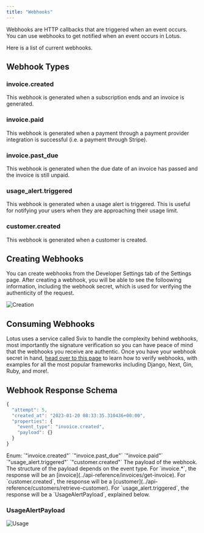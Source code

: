 ```yaml
---
title: "Webhooks"
---
```


Webhooks are HTTP callbacks that are triggered when an event occurs. You can use webhooks to get notified when an event occurs in Lotus.

Here is a list of current webhooks.

## Webhook Types

### invoice.created

This webhook is generated when a subscription ends and an invoice is generated.

### invoice.paid

This webhook is generated when a payment through a payment provider integration is successful (i.e. a payment through Stripe).

### invoice.past_due

This webhook is generated when the due date of an invoice has passed and the invoice is still unpaid.

### usage_alert.triggered

This webhook is generated when a usage alert is triggered. This is useful for notifying your users when they are approaching their usage limit.

### customer.created

This webhook is generated when a customer is created.

## Creating Webhooks

You can create webhooks from the Developer Settings tab of the Settings page. After creating a webhook, you will be able to see the folloowing information, including the webhook secret, which is used for verifying the authenticity of the request.

![Creation](/images/webhooks/webhook_creation.png)

## Consuming Webhooks

Lotus uses a service called Svix to handle the complexity behind webhooks, most importantly the signature verification so you can have peace of mind that the webhooks you receive are authentic. Once you have your webhook secret in hand, [head over to this page](https://docs.svix.com/receiving/verifying-payloads/how) to learn how to verify webhooks, with examples for all the most popular frameworks including Django, Next, Gin, Ruby, and more!.

## Webhook Response Schema

```ts
{
  "attempt": 5,
  "created_at": "2023-01-20 08:33:35.310436+00:00",
  "properties": {
    "event_type": "invoice.created",
    "payload": {}
  }
}

```

<ParamField body="event_type" type="string (WebhookTriggerEventEnum)" required>
  Enum: `"invoice.created"` `"invoice.past_due"` `"invoice.paid"`
  `"usage_alert.triggered"` `"customer.created"`
</ParamField>

<ParamField body="payload" type="object" required>
  The payload of the webhook. The structure of the payload depends on the event
  type. For `invoice.*`, the response will be an
  [invoice](../api-reference/invoices/get-invoice). For `customer.created`, the
  response will be a [customer](../api-reference/customers/retrieve-customer).
  For `usage_alert.triggered`, the response will be a `UsageAlertPayload`,
  explained below.
</ParamField>

### UsageAlertPayload

![Usage](/images/webhooks/usage_alert_schema.png)
